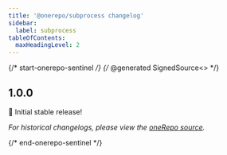 ```yaml
---
title: '@onerepo/subprocess changelog'
sidebar:
  label: subprocess
tableOfContents:
  maxHeadingLevel: 2
---
```


{/* start-onerepo-sentinel */}
{/* @generated SignedSource<<e659cedbb02921a238a7a68486079042>> */}

## 1.0.0

🎉 Initial stable release!

_For historical changelogs, please view the [oneRepo source](https://github.com/paularmstrong/onerepo/tree/main/modules/subprocess)._

{/* end-onerepo-sentinel */}
